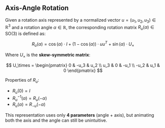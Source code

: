 

## Axis-Angle Rotation

Given a rotation axis represented by a normalized vector $u = (u_1, u_2, u_3) \in \mathbb{R}^3$ and a rotation angle $\alpha \in \mathbb{R}$, the corresponding rotation matrix $R_u(\alpha) \in \mathrm{SO}(3)$ is defined as:

$$
R_u(\alpha) = \cos(\alpha) \cdot I + (1 - \cos(\alpha)) \cdot uu^T + \sin(\alpha) \cdot U_\times
$$

Where $U_\times$ is the **skew-symmetric matrix**:

$$
U_\times = 
\begin{pmatrix}
0 & -u_3 & u_2 \\
u_3 & 0 & -u_1 \\
-u_2 & u_1 & 0
\end{pmatrix}
$$

Properties of $R_u$:

* $R_u(0) = I$
* $R_u^{-1}(\alpha) = R_u(-\alpha)$
* $R_u(\alpha) = R_{-u}(-\alpha)$

This representation uses only **4 parameters** (angle + axis), but animating both the axis and the angle can still be unintuitive.
